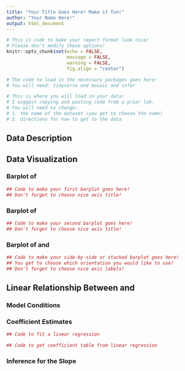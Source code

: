 ```yaml
---
title: "Your Title Goes Here! Make it fun!"
author: "Your Name Here!"
output: html_document
---
```


```r
# This is code to make your report format look nice! 
# Please don't modify these options! 
knitr::opts_chunk$set(echo = FALSE, 
                      message = FALSE, 
                      warning = FALSE, 
                      fig.align = "center")

# The code to load in the necessary packages goes here!
# You will need: tidyverse and mosaic and infer


```

```r
# This is where you will load in your data! 
# I suggest copying and pasting code from a prior lab. 
# You will need to change: 
# 1. the name of the dataset (you get to choose the name)
# 2. directions for how to get to the data


```

## Data Description
<!-- In this section you are to describe your dataset! -->

<!-- This section has three tasks:
1. Describe the context of your dataset in your own words!
2. Describe the two variables you are interested in. One should be the
explanatory variable and one should be the response.
3. Tell me why you picked these variables - what relationship are you investigating?
-->



## Data Visualization
<!-- In this section you create three visualizations of your data -->

### Barplot of <INSERT NAME OF RESPONSE VARIABLE>

```r
## Code to make your first barplot goes here! 
## Don't forget to choose nice axis title!


```
<!-- Here is where you describe what you see in the barplot.-->



### Barplot of <INSERT NAME OF EXPLANATORY VARIABLE>

```r
## Code to make your second barplot goes here! 
## Don't forget to choose nice axis title!


```
<!-- Here is where you describe what you see in the barplot.-->



### <STACKED OR SIDE-BY-SIDE> Barplot of <INSERT NAME OF RESPONSE VARIABLE> and <INSERT NAME OF EXPLANATORY VARIABLE>

```r
## Code to make your side-by-side or stacked barplot goes here! 
## You get to choose which orientation you would like to use!
## Don't forget to choose nice axis labels!


```

<!-- Here is where you describe what you see in the two variable barplot.-->

## Linear Relationship Between <INSERT NAME OF RESPONSE VARIABLE> and <INSERT NAME OF EXPLANATORY VARIABLE>

### Model Conditions
<!-- Here is where you describe the four conditions (LINE) for linear regression.  -->
<!-- State what the condition is and if you believe it is / is not violated IN THE CONTEXT OF YOUR DATA! -->


### Coefficient Estimates

```r
## Code to fit a linear regression

## Code to get coefficient table from linear regression

```

### Inference for the Slope

<!-- Here is where you describe the decision for the hypothesis test for whether the slope is 0.  -->



<!-- Here is where you describe the confidence interval for the true slope. -->


